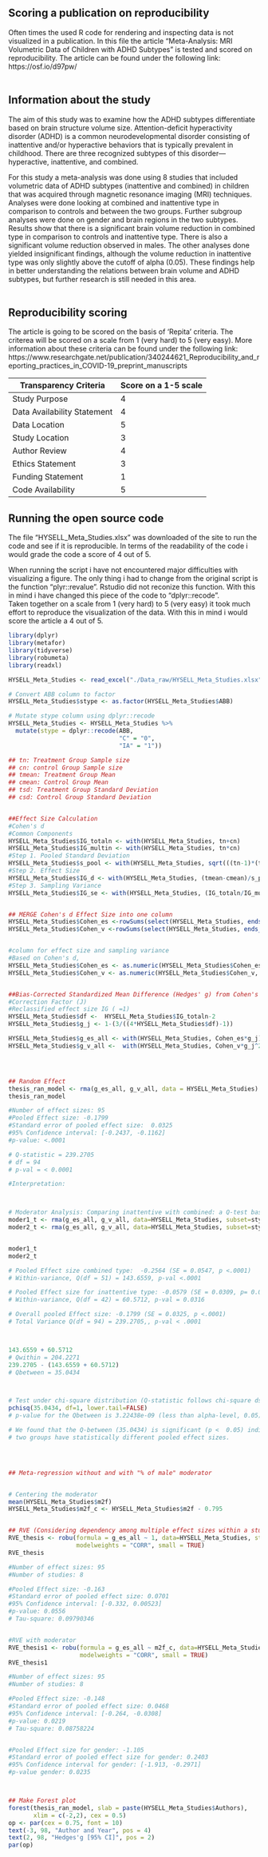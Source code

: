 <div style="text-align: left">  
# Scoring a publication on reproducibility <br>
Often times the used R code for rendering and inspecting data is not visualized in a publication. In this file the article "Meta-Analysis: MRI Volumetric Data of Children with ADHD Subtypes" is tested and scored on reproducibility. The article can be found under the following link: <br>
https://osf.io/d97pw/ <br>
<br>


## Information about the study
The aim of this study was to examine how the ADHD subtypes differentiate based on brain structure volume size. Attention-deficit hyperactivity disorder (ADHD) is a common neurodevelopmental disorder consisting of inattentive and/or hyperactive behaviors that is typically prevalent in childhood. There are three recognized subtypes of this disorder—hyperactive, inattentive, and combined. <br>

For this study a meta-analysis was done using 8 studies that included volumetric data of ADHD subtypes (inattentive and combined) in children that was acquired through magnetic resonance imaging (MRI) techniques. Analyses were done looking at combined and inattentive type in comparison to controls and between the two groups. Further subgroup analyses were done on gender and brain regions in the two subtypes. Results show that there is a significant brain volume reduction in combined type in comparison to controls and inattentive type. There is also a significant volume reduction observed in males. The other analyses done yielded insignificant findings, although the volume reduction in inattentive type was only slightly above the cutoff of alpha (0.05). These findings help in better understanding the relations between brain volume and ADHD subtypes, but further research is still needed in this area. <br>
<br>

## Reproducibility scoring
The article is going to be scored on the basis of ‘Repita’ criteria. The criterea will be scored on a scale from 1 (very hard) to 5 (very easy). More information about these criteria can be found under the following link: <br>
https://www.researchgate.net/publication/340244621_Reproducibility_and_reporting_practices_in_COVID-19_preprint_manuscripts <br>

| Transparency Criteria      | Score on a 1-5 scale |
| ----------- | ----------- |
|Study Purpose | 4 |
|Data Availability Statement | 4 |
|Data Location | 5 |
|Study Location | 3 |
|Author Review | 4 |
|Ethics Statement | 3 |
|Funding Statement | 1 |
|Code Availability | 5 |



## Running the open source code
The file "HYSELL_Meta_Studies.xlsx" was downloaded of the site to run the code and see if it is reproducible. In terms of the readability of the code i would grade the code a score of 4 out of 5. <br>

When running the script i have not encountered major difficulties with visualizing a figure. The only thing i had to change from the original script is the function "plyr::revalue". Rstudio did not reconize this function. With this in mind i have changed this piece of the code to "dplyr::recode". <br>
Taken together on a scale from 1 (very hard) to 5 (very easy) it took much effort to reproduce the visualization of the data. With this in mind i would score the article a 4 out of 5. <br>

```{r working, warning=FALSE, message=FALSE}
library(dplyr)
library(metafor)
library(tidyverse)
library(robumeta) 
library(readxl)

HYSELL_Meta_Studies <- read_excel("./Data_raw/HYSELL_Meta_Studies.xlsx")

# Convert ABB column to factor
HYSELL_Meta_Studies$stype <- as.factor(HYSELL_Meta_Studies$ABB)

# Mutate stype column using dplyr::recode
HYSELL_Meta_Studies <- HYSELL_Meta_Studies %>% 
  mutate(stype = dplyr::recode(ABB,
                               "C" = "0",
                               "IA" = "1"))

## tn: Treatment Group Sample size
## cn: control Group Sample size
## tmean: Treatment Group Mean
## cmean: Control Group Mean
## tsd: Treatment Group Standard Deviation 
## csd: Control Group Standard Deviation


##Effect Size Calculation
#Cohen's d 
#Common Components
HYSELL_Meta_Studies$IG_totaln <- with(HYSELL_Meta_Studies, tn+cn)
HYSELL_Meta_Studies$IG_multin <- with(HYSELL_Meta_Studies, tn*cn)
#Step 1. Pooled Standard Deviation
HYSELL_Meta_Studies$s_pool <- with(HYSELL_Meta_Studies, sqrt(((tn-1)*(tsd^2)+(cn-1)*(csd^2))/(IG_totaln-2))) 
#Step 2. Effect Size
HYSELL_Meta_Studies$IG_d <- with(HYSELL_Meta_Studies, (tmean-cmean)/s_pool) 
#Step 3. Sampling Variance
HYSELL_Meta_Studies$IG_se <- with(HYSELL_Meta_Studies, (IG_totaln/IG_multin)+(IG_d^2/(2*IG_totaln)))


## MERGE Cohen's d Effect Size into one column 
HYSELL_Meta_Studies$Cohen_es <-rowSums(select(HYSELL_Meta_Studies, ends_with("_d")), na.rm=T)
HYSELL_Meta_Studies$Cohen_v <-rowSums(select(HYSELL_Meta_Studies, ends_with("_se")), na.rm=T)


#column for effect size and sampling variance
#Based on Cohen's d,
HYSELL_Meta_Studies$Cohen_es <- as.numeric(HYSELL_Meta_Studies$Cohen_es, na.rm=TRUE) 
HYSELL_Meta_Studies$Cohen_v <- as.numeric(HYSELL_Meta_Studies$Cohen_v, na.rm=TRUE) 


##Bias-Corrected Standardized Mean Difference (Hedges' g) from Cohen's d
#Correction Factor (J)
#Reclassified effect size IG ( =1)
HYSELL_Meta_Studies$df <-  HYSELL_Meta_Studies$IG_totaln-2
HYSELL_Meta_Studies$g_j <- 1-(3/((4*HYSELL_Meta_Studies$df)-1))

HYSELL_Meta_Studies$g_es_all <- with(HYSELL_Meta_Studies, Cohen_es*g_j)
HYSELL_Meta_Studies$g_v_all <-  with(HYSELL_Meta_Studies, Cohen_v*g_j^2)




## Random Effect 
thesis_ran_model <- rma(g_es_all, g_v_all, data = HYSELL_Meta_Studies)
thesis_ran_model

#Number of effect sizes: 95
#Pooled Effect size: -0.1799
#Standard error of pooled effect size:  0.0325
#95% Confidence interval: [-0.2437, -0.1162]
#p-value: <.0001

# Q-statistic = 239.2705
# df = 94
# p-val = < 0.0001

#Interpretation: 



# Moderator Analysis: Comparing inattentive with combined: a Q-test based on analysis of variance
moder1_t <- rma(g_es_all, g_v_all, data=HYSELL_Meta_Studies, subset=stype== 0) # For combined group (=0)
moder2_t <- rma(g_es_all, g_v_all, data=HYSELL_Meta_Studies, subset=stype== 1) # For inattentive group (=1)


moder1_t 
moder2_t 

# Pooled Effect size combined type:  -0.2564 (SE = 0.0547, p <.0001)
# Within-variance, Q(df = 51) = 143.6559, p-val <.0001

# Pooled Effect size for inattentive type: -0.0579 (SE = 0.0309, p= 0.0615)
# Within-variance, Q(df = 42) = 60.5712, p-val = 0.0316

# Overall pooled Effect size: -0.1799 (SE = 0.0325, p <.0001)
# Total Variance Q(df = 94) = 239.2705,, p-val < .0001



143.6559 + 60.5712
# Qwithin = 204.2271
239.2705 - (143.6559 + 60.5712)
# Qbetween = 35.0434



# Test under chi-square distribution (Q-statistic follows chi-square dsictribution.)
pchisq(35.0434, df=1, lower.tail=FALSE)
# p-value for the Qbetween is 3.22438e-09 (less than alpha-level, 0.05).

# We found that the Q-between (35.0434) is significant (p <  0.05) indicating
# two groups have statistically different pooled effect sizes. 




## Meta-regression without and with "% of male" moderator


# Centering the moderator 
mean(HYSELL_Meta_Studies$m2f)
HYSELL_Meta_Studies$m2f_c <- HYSELL_Meta_Studies$m2f - 0.795


## RVE (Considering dependency among multiple effect sizes within a study)
RVE_thesis <- robu(formula = g_es_all ~ 1, data=HYSELL_Meta_Studies, studynum=studyid, var.eff.size=g_v_all, 
                   modelweights = "CORR", small = TRUE)
RVE_thesis

#Number of effect sizes: 95
#Number of studies: 8

#Pooled Effect size: -0.163
#Standard error of pooled effect size: 0.0701
#95% Confidence interval: [-0.332, 0.00523]
#p-value: 0.0556
# Tau-square: 0.09790346 


#RVE with moderator
RVE_thesis1 <- robu(formula = g_es_all ~ m2f_c, data=HYSELL_Meta_Studies, studynum=studyid, var.eff.size=g_v_all, 
                    modelweights = "CORR", small = TRUE)
RVE_thesis1

#Number of effect sizes: 95
#Number of studies: 8

#Pooled Effect size: -0.148
#Standard error of pooled effect size: 0.0468 
#95% Confidence interval: [-0.264, -0.0308]
#p-value: 0.0219
# Tau-square: 0.08758224


#Pooled Effect size for gender: -1.105
#Standard error of pooled effect size for gender: 0.2403
#95% Confidence interval for gender: [-1.913, -0.2971]
#p-value gender: 0.0235



## Make Forest plot 
forest(thesis_ran_model, slab = paste(HYSELL_Meta_Studies$Authors),
       xlim = c(-2,2), cex = 0.5)
op <- par(cex = 0.75, font = 10)
text(-3, 98, "Author and Year", pos = 4)
text(2, 98, "Hedges'g [95% CI]", pos = 2)
par(op)
```
</div>